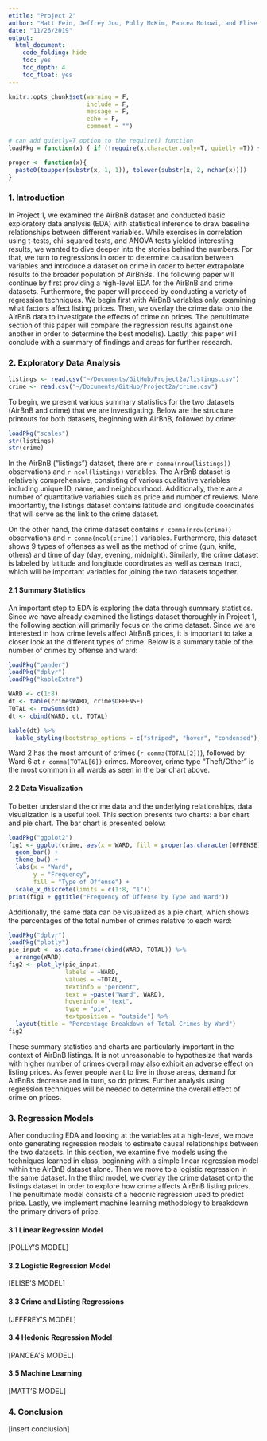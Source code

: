 ```yaml
---
etitle: "Project 2"
author: "Matt Fein, Jeffrey Jou, Polly McKim, Pancea Motowi, and Elise Roberts"
date: "11/26/2019"
output: 
  html_document: 
    code_folding: hide
    toc: yes
    toc_depth: 4
    toc_float: yes
---
```


```r
knitr::opts_chunk$set(warning = F,
                      include = F,
                      message = F, 
                      echo = F, 
                      comment = "")

# can add quietly=T option to the require() function
loadPkg = function(x) { if (!require(x,character.only=T, quietly =T)) { install.packages(x,dep=T,repos="http://cran.us.r-project.org"); if(!require(x,character.only=T)) stop("Package not found") } }

proper <- function(x){
  paste0(toupper(substr(x, 1, 1)), tolower(substr(x, 2, nchar(x))))
}
```

### 1. Introduction

In Project 1, we examined the AirBnB dataset and conducted basic exploratory data analysis (EDA) with statistical inference to draw baseline relationships between different variables. While exercises in correlation using t-tests, chi-squared tests, and ANOVA tests yielded interesting results, we wanted to dive deeper into the stories behind the numbers. For that, we turn to regressions in order to determine causation between variables and introduce a dataset on crime in order to better extrapolate results to the broader population of AirBnBs. The following paper will continue by first providing a high-level EDA for the AirBnB and crime datasets. Furthermore, the paper will proceed by conducting a variety of regression techniques. We begin first with AirBnB variables only, examining what factors affect listing prices. Then, we overlay the crime data onto the AirBnB data to investigate the effects of crime on prices. The penultimate section of this paper will compare the regression results against one another in order to determine the best model(s). Lastly, this paper will conclude with a summary of findings and areas for further research. 

### 2. Exploratory Data Analysis

```r
listings <- read.csv("~/Documents/GitHub/Project2a/listings.csv")
crime <- read.csv("~/Documents/GitHub/Project2a/crime.csv")
```

To begin, we present various summary statistics for the two datasets (AirBnB and crime) that we are investigating. Below are the structure printouts for both datasets, beginning with AirBnB, followed by crime:  

```r
loadPkg("scales")
str(listings)
str(crime)
```

In the AirBnB ("listings") dataset, there are `r comma(nrow(listings))` observations and `r ncol(listings)` variables. The AirBnB dataset is relatively comprehensive, consisting of various qualitative variables including unique ID, name, and neighbourhood. Additionally, there are a number of quantitative variables such as price and number of reviews. More importantly, the listings dataset contains latitude and longitude coordinates that will serve as the link to the crime dataset.   

On the other hand, the crime dataset contains `r comma(nrow(crime))` observations and `r comma(ncol(crime))` variables. Furthermore, this dataset shows 9 types of offenses as well as the method of crime (gun, knife, others) and time of day (day, evening, midnight). Similarly, the crime dataset is labeled by latitude and longitude coordinates as well as census tract, which will be important variables for joining the two datasets together.

#### 2.1 Summary Statistics

An important step to EDA is exploring the data through summary statistics. Since we have already examined the listings dataset thoroughly in Project 1, the following section will primarily focus on the crime dataset. Since we are interested in how crime levels affect AirBnB prices, it is important to take a closer look at the different types of crime. Below is a summary table of the number of crimes by offense and ward: 

``` r
loadPkg("pander")
loadPkg("dplyr")
loadPkg("kableExtra")

WARD <- c(1:8)
dt <- table(crime$WARD, crime$OFFENSE)
TOTAL <- rowSums(dt)
dt <- cbind(WARD, dt, TOTAL)

kable(dt) %>%
  kable_styling(bootstrap_options = c("striped", "hover", "condensed"), full_width = F, position = "left")
```

Ward 2 has the most amount of crimes (`r comma(TOTAL[2])`), followed by Ward 6 at `r comma(TOTAL[6])` crimes. Moreover, crime type "Theft/Other" is the most common in all wards as seen in the bar chart above. 

#### 2.2 Data Visualization

To better understand the crime data and the underlying relationships, data visualization is a useful tool. This section presents two charts: a bar chart and pie chart. The bar chart is presented below:

```r
loadPkg("ggplot2")
fig1 <- ggplot(crime, aes(x = WARD, fill = proper(as.character(OFFENSE)))) + 
  geom_bar() +
  theme_bw() +
  labs(x = "Ward",
       y = "Frequency",
       fill = "Type of Offense") + 
  scale_x_discrete(limits = c(1:8, "1"))
print(fig1 + ggtitle("Frequency of Offense by Type and Ward"))
```

Additionally, the same data can be visualized as a pie chart, which shows the percentages of the total number of crimes relative to each ward:

```r
loadPkg("dplyr")
loadPkg("plotly")
pie_input <- as.data.frame(cbind(WARD, TOTAL)) %>%
  arrange(WARD)
fig2 <- plot_ly(pie_input,
                labels = ~WARD,
                values = ~TOTAL,
                textinfo = "percent",
                text = ~paste("Ward", WARD),
                hoverinfo = "text",
                type = "pie",
                textposition = "outside") %>%
  layout(title = "Percentage Breakdown of Total Crimes by Ward") 
fig2
```

These summary statistics and charts are particularly important in the context of AirBnB listings. It is not unreasonable to hypothesize that wards with higher number of crimes overall may also exhibit an adverse effect on listing prices. As fewer people want to live in those areas, demand for AirBnBs decrease and in turn, so do prices. Further analysis using regression techniques will be needed to determine the overall effect of crime on prices. 

### 3. Regression Models

After conducting EDA and looking at the variables at a high-level, we move onto generating regression models to estimate causal relationships between the two datasets. In this section, we examine five models using the techniques learned in class, beginning with a simple linear regression model within the AirBnB dataset alone. Then we move to a logistic regression in the same dataset. In the third model, we overlay the crime dataset onto the listings dataset in order to explore how crime affects AirBnB listing prices. The penultimate model consists of a hedonic regression used to predict price. Lastly, we implement machine learning methodology to breakdown the primary drivers of price.

#### 3.1 Linear Regression Model

[POLLY'S MODEL]

#### 3.2 Logistic Regression Model

[ELISE'S MODEL]

#### 3.3 Crime and Listing Regressions

[JEFFREY'S MODEL]

#### 3.4 Hedonic Regression Model

[PANCEA'S MODEL]

#### 3.5 Machine Learning

[MATT'S MODEL]

### 4. Conclusion

[insert conclusion]